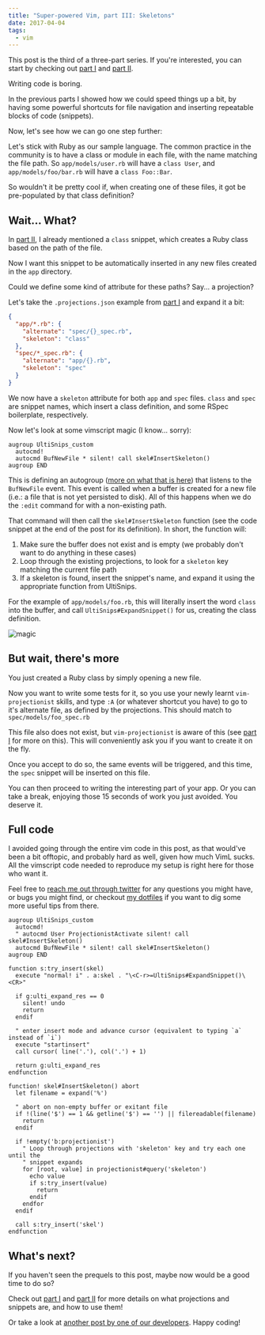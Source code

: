 ```yaml
---
title: "Super-powered Vim, part III: Skeletons"
date: 2017-04-04
tags:
  - vim
---
```


This post is the third of a three-part series. If you're interested, you can start by checking out [part I](https://subvisual.co/blog/posts/133-super-powered-vim-part-i-projections) and [part II](https://subvisual.co/blog/posts/134-super-powered-vim-part-ii-snippets).

Writing code is boring.

In the previous parts I showed how we could speed things up a bit, by having some powerful shortcuts for file navigation and inserting repeatable blocks of code (snippets).

Now, let's see how we can go one step further:

Let's stick with Ruby as our sample language. The common practice in the community is to have a class or module in each file, with the name matching the file path. So `app/models/user.rb` will have a `class User`, and `app/models/foo/bar.rb` will have a `class Foo::Bar`.

So wouldn't it be pretty cool if, when creating one of these files, it got be pre-populated by that class definition?

## Wait... What?

In [part II], I already mentioned a `class` snippet, which creates a Ruby class based on the path of the file.

Now I want this snippet to be automatically inserted in any new files created in the `app` directory.

Could we define some kind of attribute for these paths? Say... a projection?

Let's take the `.projections.json` example from [part I] and expand it a bit:

```json
{
  "app/*.rb": {
    "alternate": "spec/{}_spec.rb",
    "skeleton": "class"
  },
  "spec/*_spec.rb": {
    "alternate": "app/{}.rb",
    "skeleton": "spec"
  }
}
```

We now have a `skeleton` attribute for both `app` and `spec` files. `class` and `spec` are snippet names, which insert a class definition, and some RSpec boilerplate, respectively.

Now let's look at some vimscript magic (I know... sorry):

```vim
augroup UltiSnips_custom
  autocmd!
  autocmd BufNewFile * silent! call skel#InsertSkeleton()
augroup END
```

This is defining an autogroup ([more on what that is here]) that listens to the `BufNewFile` event. This event is called when a buffer is created for a new file (i.e.: a file that is not yet persisted to disk). All of this happens when we do the `:edit` command for with a non-existing path.

That command will then call the `skel#InsertSkeleton` function (see the code snippet at the end of the post for its definition). In short, the function will:

1. Make sure the buffer does not exist and is empty (we probably don't want to do anything in these cases)
2. Loop through the existing projections, to look for a `skeleton` key matching the current file path
3. If a skeleton is found, insert the snippet's name, and expand it using the appropriate function from UltiSnips.

For the example of `app/models/foo.rb`, this will literally insert the word `class` into the buffer, and call `UltiSnips#ExpandSnippet()` for us, creating the class definition.

![magic](http://i.imgur.com/Efolbol.gif)

## But wait, there's more

You just created a Ruby class by simply opening a new file.

Now you want to write some tests for it, so you use your newly learnt `vim-projectionist` skills, and type `:A` (or whatever shortcut you have) to go to it's alternate file, as defined by the projections. This should match to `spec/models/foo_spec.rb`

This file also does not exist, but `vim-projectionist` is aware of this (see [part I] for more on this). This will conveniently ask you if you want to create it on the fly.

Once you accept to do so, the same events will be triggered, and this time, the `spec` snippet will be inserted on this file.

You can then proceed to writing the interesting part of your app. Or you can take a break, enjoying those 15 seconds of work you just avoided. You deserve it.

## Full code

I avoided going through the entire vim code in this post, as that would've been a bit offtopic, and probably hard as well, given how much VimL sucks. All the vimscript code needed to reproduce my setup is right here for those who want it.

Feel free to [reach me out through twitter] for any questions you might have, or bugs you might find, or checkout [my dotfiles] if you want to dig some more useful tips from there.

```vim
augroup UltiSnips_custom
  autocmd!
  " autocmd User ProjectionistActivate silent! call skel#InsertSkeleton()
  autocmd BufNewFile * silent! call skel#InsertSkeleton()
augroup END

function s:try_insert(skel)
  execute "normal! i" . a:skel . "\<C-r>=UltiSnips#ExpandSnippet()\<CR>"

  if g:ulti_expand_res == 0
    silent! undo
    return
  endif

  " enter insert mode and advance cursor (equivalent to typing `a` instead of `i`)
  execute "startinsert"
  call cursor( line('.'), col('.') + 1)

  return g:ulti_expand_res
endfunction

function! skel#InsertSkeleton() abort
  let filename = expand('%')

  " abort on non-empty buffer or exitant file
  if !(line('$') == 1 && getline('$') == '') || filereadable(filename)
    return
  endif

  if !empty('b:projectionist')
    " Loop through projections with 'skeleton' key and try each one until the
    " snippet expands
    for [root, value] in projectionist#query('skeleton')
      echo value
      if s:try_insert(value)
        return
      endif
    endfor
  endif

  call s:try_insert('skel')
endfunction

```

## What's next?

If you haven't seen the prequels to this post, maybe now would be a good time to do so?

Check out [part I] and [part II] for more details on what projections and snippets are, and how to use them!

Or take a look at [another post by one of our developers](https://subvisual.co/blog/posts/tag/development). Happy coding!


[part I]: https://subvisual.co/blog/posts/133-super-powered-vim-part-i-projections
[part II]: https://subvisual.co/blog/posts/134-super-powered-vim-part-ii-snippets
[more on what that is here]: http://learnvimscriptthehardway.stevelosh.com/chapters/14.html
[another post by one of our developers]: https://subvisual.co/blog/posts/tag/development
[reach me out through twitter]: https://twitter.com/naps62
[my dotfiles]: https://github.com/naps62/dotfiles
